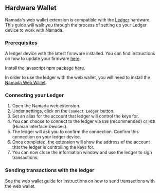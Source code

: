 ## Hardware Wallet

Namada's web wallet extension is compatible with the [Ledger](https://www.ledger.com/) hardware. This guide will walk you through the process of setting up your Ledger device to work with Namada.

### Prerequisites
A ledger device with the latest firmware installed. You can find instructions on how to update your firmware [here](https://support.ledger.com/hc/en-us/articles/360002731113-Update-device-firmware).

Install the javascript npm package [here](https://www.npmjs.com/package/@zondax/ledger-namada).

In order to use the ledger with the web wallet, you will need to install the [Namada Web Wallet](./web-wallet.mdx#install).

### Connecting your Ledger
1. Open the Namada web extension.
2. Under settings, click on the `Connect Ledger` button.
3. Set an alias for the account that ledger will control the keys for.
4. You can choose to connect to the ledger via `USB` (recommended) or `HID` (Human Interface Devices). 
5. The ledger will ask you to confirm the connection. Confirm this connection on your ledger device. 
6. Once completed, the extension will show the address of the account that the ledger is controlling the keys for.
7. You can now close the information window and use the ledger to sign transactions.

### Sending transactions with the ledger
See the [web wallet](./web-wallet.mdx#sending-transactions) guide for instructions on how to send transactions with the web wallet.

